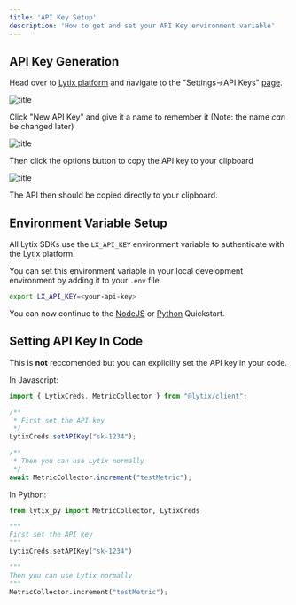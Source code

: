 ```yaml
---
title: 'API Key Setup'
description: 'How to get and set your API Key environment variable'
---
```


## API Key Generation 

Head over to [Lytix platform](https://lytix.co/login) and navigate to the "Settings->API Keys" [page](https://lytix.co/home/settings/api-keys/). 


![title](/images/apiKeySetup/apiKeyOverview.png)

Click "New API Key" and give it a name to remember it (Note: the name _can_ be changed later)

![title](/images/apiKeySetup/apiKeyNameCreate.png)

Then click the options button to copy the API key to your clipboard

![title](/images/apiKeySetup/apiKeyCopyToClipboard.png)

The API then should be copied directly to your clipboard.

## Environment Variable Setup

All Lytix SDKs use the `LX_API_KEY` environment variable to authenticate with the Lytix platform. 

You can set this environment variable in your local development environment by adding it to your `.env` file.

```bash
export LX_API_KEY=<your-api-key>
```

You can now continue to the [NodeJS](/nodejs-quickstart) or [Python](/python-quickstart) Quickstart.

## Setting API Key In Code

This is **not** reccomended but you can explicilty set the API key in your code.

In Javascript: 

```js
import { LytixCreds, MetricCollector } from "@lytix/client";

/**
 * First set the API key 
 */
LytixCreds.setAPIKey("sk-1234");

/**
 * Then you can use Lytix normally
 */
await MetricCollector.increment("testMetric");
```

In Python: 

```py
from lytix_py import MetricCollector, LytixCreds

"""
First set the API key
"""
LytixCreds.setAPIKey("sk-1234")

"""
Then you can use Lytix normally
"""
MetricCollector.increment("testMetric");
```